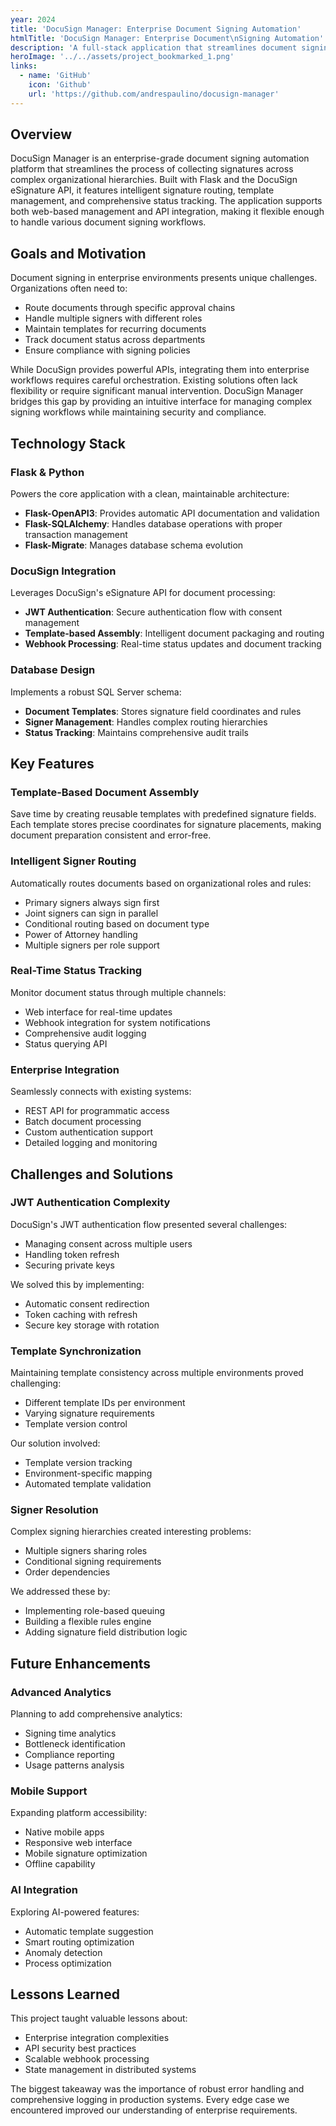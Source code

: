 ```yaml
---
year: 2024
title: 'DocuSign Manager: Enterprise Document Signing Automation'
htmlTitle: 'DocuSign Manager: Enterprise Document\nSigning Automation'
description: 'A full-stack application that streamlines document signing workflows by integrating DocuSign with enterprise systems.'
heroImage: '../../assets/project_bookmarked_1.png'
links:
  - name: 'GitHub'
    icon: 'Github' 
    url: 'https://github.com/andrespaulino/docusign-manager'
---
```




## Overview

DocuSign Manager is an enterprise-grade document signing automation platform that streamlines the process of collecting signatures across complex organizational hierarchies. Built with Flask and the DocuSign eSignature API, it features intelligent signature routing, template management, and comprehensive status tracking. The application supports both web-based management and API integration, making it flexible enough to handle various document signing workflows.

## Goals and Motivation

Document signing in enterprise environments presents unique challenges. Organizations often need to:

- Route documents through specific approval chains
- Handle multiple signers with different roles
- Maintain templates for recurring documents
- Track document status across departments
- Ensure compliance with signing policies

While DocuSign provides powerful APIs, integrating them into enterprise workflows requires careful orchestration. Existing solutions often lack flexibility or require significant manual intervention. DocuSign Manager bridges this gap by providing an intuitive interface for managing complex signing workflows while maintaining security and compliance.

## Technology Stack

### <SiFlask />Flask & Python

Powers the core application with a clean, maintainable architecture:

- **Flask-OpenAPI3**: Provides automatic API documentation and validation
- **Flask-SQLAlchemy**: Handles database operations with proper transaction management
- **Flask-Migrate**: Manages database schema evolution

### <BsPencilSquare />DocuSign Integration

Leverages DocuSign's eSignature API for document processing:

- **JWT Authentication**: Secure authentication flow with consent management
- **Template-based Assembly**: Intelligent document packaging and routing
- **Webhook Processing**: Real-time status updates and document tracking

### <SiSqlalchemy />Database Design

Implements a robust SQL Server schema:

- **Document Templates**: Stores signature field coordinates and rules
- **Signer Management**: Handles complex routing hierarchies
- **Status Tracking**: Maintains comprehensive audit trails

## Key Features

### Template-Based Document Assembly

Save time by creating reusable templates with predefined signature fields. Each template stores precise coordinates for signature placements, making document preparation consistent and error-free.

### Intelligent Signer Routing

Automatically routes documents based on organizational roles and rules:

- Primary signers always sign first
- Joint signers can sign in parallel
- Conditional routing based on document type
- Power of Attorney handling
- Multiple signers per role support

### Real-Time Status Tracking

Monitor document status through multiple channels:

- Web interface for real-time updates
- Webhook integration for system notifications
- Comprehensive audit logging
- Status querying API

### Enterprise Integration

Seamlessly connects with existing systems:

- REST API for programmatic access
- Batch document processing
- Custom authentication support
- Detailed logging and monitoring

## Challenges and Solutions

### JWT Authentication Complexity

DocuSign's JWT authentication flow presented several challenges:

- Managing consent across multiple users
- Handling token refresh
- Securing private keys

We solved this by implementing:

- Automatic consent redirection
- Token caching with refresh
- Secure key storage with rotation

### Template Synchronization

Maintaining template consistency across multiple environments proved challenging:

- Different template IDs per environment
- Varying signature requirements
- Template version control

Our solution involved:

- Template version tracking
- Environment-specific mapping
- Automated template validation

### Signer Resolution

Complex signing hierarchies created interesting problems:

- Multiple signers sharing roles
- Conditional signing requirements
- Order dependencies

We addressed these by:

- Implementing role-based queuing
- Building a flexible rules engine
- Adding signature field distribution logic

## Future Enhancements

### Advanced Analytics

Planning to add comprehensive analytics:

- Signing time analytics
- Bottleneck identification
- Compliance reporting
- Usage patterns analysis

### Mobile Support

Expanding platform accessibility:

- Native mobile apps
- Responsive web interface
- Mobile signature optimization
- Offline capability

### AI Integration

Exploring AI-powered features:

- Automatic template suggestion
- Smart routing optimization
- Anomaly detection
- Process optimization

## Lessons Learned

This project taught valuable lessons about:

- Enterprise integration complexities
- API security best practices
- Scalable webhook processing
- State management in distributed systems

The biggest takeaway was the importance of robust error handling and comprehensive logging in production systems. Every edge case we encountered improved our understanding of enterprise requirements.
